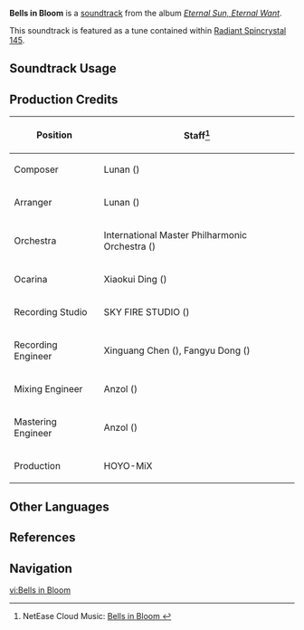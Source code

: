 {{Stub}}
{{Soundtrack Infobox
|image          = Eternal Sun, Eternal Want.png
|album          = Eternal Sun, Eternal Want
|disc           = 1
|number         = 12
|featured       = 
|featured2      = 
|featured3      = 
|featured_disc  = 
|featured_disc2 = 
|featured_disc3 = 
|youtube_id     = p-bKH2i3mys
|spotify_id     = 5UML3bTZd8MCf5ThVWsc8A
|previous       = Hanging in the Heart of the Wind
|next           = Beyond the Flute's Whispers
}}
'''Bells in Bloom''' is a [[soundtrack]] from the album ''[[Eternal Sun, Eternal Want]]''.

This soundtrack is featured as a tune contained within [[Radiant Spincrystal 145]].

==Soundtrack Usage==
{{Soundtrack Usage
|location          = Quahuacan Cliff//day;;Tezcatepetonco Range//day
|quest             = 
|domain            = 
|eventgameplay     = 
|special_displayed = 
|special           = 
|teapot            = 145
|mediaoriginal     =
}}
<!--
==Other Arrangements==
{{Files by Category Gallery|Media Using an Unreleased Arrangement of {{subst:#titleparts:{{subst:PAGENAME}}}} Soundtrack}}
-->

==Production Credits==
{| class="wikitable"
! Position
! Staff<ref>NetEase Cloud Music: [https://music.163.com/#/song?id=2657683865 Bells in Bloom {{zh|铃鼓随花}}]</ref>
|-
! Composer
| Lunan ({{zh|路南}})
|-
! Arranger
| Lunan ({{zh|路南}})
|-
! Orchestra
| International Master Philharmonic Orchestra ({{zh|国际首席爱乐乐团}})
|-
! Ocarina
| Xiaokui Ding ({{zh|丁晓逵}})
|-
! Recording Studio
| SKY FIRE STUDIO ({{zh|九紫天诚录音棚}})
|-
! Recording Engineer
| Xinguang Chen ({{zh|陈鑫光}}), Fangyu Dong ({{zh|董方昱}})
|-
! Mixing Engineer
| Anzol ({{zh|鸦雀有声}})
|-
! Mastering Engineer
| Anzol ({{zh|鸦雀有声}})
|-
! Production
| HOYO-MiX
|}
<!--
==Gallery==
<gallery>
</gallery>
-->

==Other Languages==
{{Other Languages
|en       = Bells in Bloom
|zhs      = 铃鼓随花
|zhs_rm   = 
|zht      = 鈴鼓隨花
|zht_rm   = 
|zh_tl    = 
|ja       = ベル・イン・ブルーム
|ja_rm    = 
|ja_tl    = 
|ko       = Bells in Bloom
|es       = Bells in Bloom
|fr       = Bells in Bloom
|ru       = Bells in Bloom
|th       = Bells in Bloom
|vi       = Hoa Nở Giữa Lục Lạc
|vi_tl    = 
|de       = Bells in Bloom
|id       = Bells in Bloom
|pt       = Sinos em Flor
|pt_tl    = 
|tr       = Bells in Bloom
|it       = Bells in Bloom
}}

==References==
{{Reflist}}

==Navigation==
{{Soundtrack Navbox|Eternal Sun, Eternal Want}}

[[vi:Bells in Bloom]]